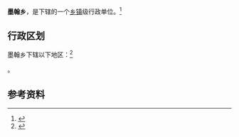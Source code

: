 {{中国乡级行政区|53/06/25/207/000}}

'''墨翰乡'''，是{{PRC admin/fullname|53/06/25/207/000|3}}下辖的一个[[乡镇|乡镇]]级行政单位。<ref>{{PRC admin/ref sgc|{{PRC admin/parent|53/06/25/207/000}}}}</ref>

== 行政区划 ==

墨翰乡下辖以下地区：<ref>{{PRC admin/ref sgc|53/06/25/207/000}}</ref>

{{PRC admin/children|53/06/25/207/000}}。

== 参考资料 ==

{{reflist}}

{{行政区划小作品}}
{{PRC admin/navcat|53/06/25/207/000}}